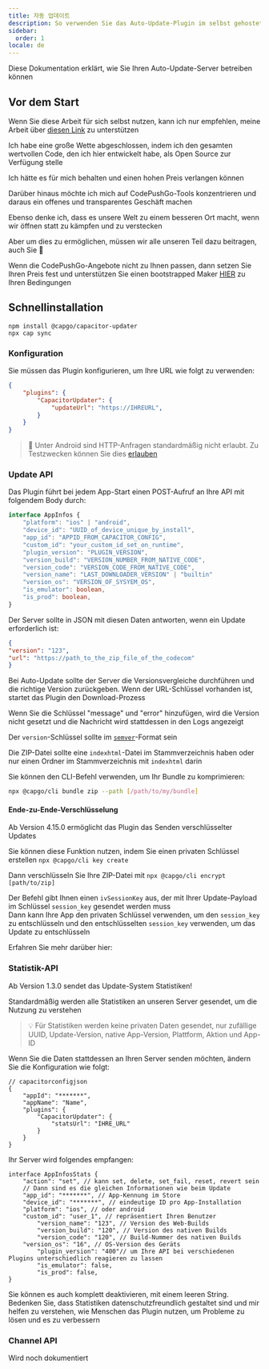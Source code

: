 ```yaml
---
title: 자동 업데이트
description: So verwenden Sie das Auto-Update-Plugin im selbst gehosteten Modus
sidebar:
  order: 1
locale: de
---
```



Diese Dokumentation erklärt, wie Sie Ihren Auto-Update-Server betreiben können

## Vor dem Start

Wenn Sie diese Arbeit für sich selbst nutzen, kann ich nur empfehlen, meine Arbeit über [diesen Link](https://github.com/sponsors/riderx/) zu unterstützen

Ich habe eine große Wette abgeschlossen, indem ich den gesamten wertvollen Code, den ich hier entwickelt habe, als Open Source zur Verfügung stelle

Ich hätte es für mich behalten und einen hohen Preis verlangen können

Darüber hinaus möchte ich mich auf CodePushGo-Tools konzentrieren und daraus ein offenes und transparentes Geschäft machen

Ebenso denke ich, dass es unsere Welt zu einem besseren Ort macht, wenn wir öffnen statt zu kämpfen und zu verstecken

Aber um dies zu ermöglichen, müssen wir alle unseren Teil dazu beitragen, auch Sie 🥹

Wenn die CodePushGo-Angebote nicht zu Ihnen passen, dann setzen Sie Ihren Preis fest und unterstützen Sie einen bootstrapped Maker [HIER](https://github.com/sponsors/riderx/) zu Ihren Bedingungen

## Schnellinstallation

```
npm install @capgo/capacitor-updater
npx cap sync
```

### Konfiguration

Sie müssen das Plugin konfigurieren, um Ihre URL wie folgt zu verwenden:

```json
{
	"plugins": {
		"CapacitorUpdater": {
			"updateUrl": "https://IHREURL",
		}
	}
}
```

> 🚧 Unter Android sind HTTP-Anfragen standardmäßig nicht erlaubt. Zu Testzwecken können Sie dies [erlauben](https://stackoverflow.com/questions/45940861/android-8-cleartext-http-traffic-not-permitted/)

### Update API

Das Plugin führt bei jedem App-Start einen POST-Aufruf an Ihre API mit folgendem Body durch:

```typescript
interface AppInfos {
    "platform": "ios" | "android",
    "device_id": "UUID_of_device_unique_by_install",
    "app_id": "APPID_FROM_CAPACITOR_CONFIG",
    "custom_id": "your_custom_id_set_on_runtime",
    "plugin_version": "PLUGIN_VERSION",
    "version_build": "VERSION_NUMBER_FROM_NATIVE_CODE",
    "version_code": "VERSION_CODE_FROM_NATIVE_CODE",
    "version_name": "LAST_DOWNLOADER_VERSION" | "builtin"
    "version_os": "VERSION_OF_SYSYEM_OS",
    "is_emulator": boolean,
    "is_prod": boolean,
}
```

Der Server sollte in JSON mit diesen Daten antworten, wenn ein Update erforderlich ist:

```json
{
"version": "123",
"url": "https://path_to_the_zip_file_of_the_codecom"
}
```

Bei Auto-Update sollte der Server die Versionsvergleiche durchführen und die richtige Version zurückgeben. Wenn der URL-Schlüssel vorhanden ist, startet das Plugin den Download-Prozess

Wenn Sie die Schlüssel "message" und "error" hinzufügen, wird die Version nicht gesetzt und die Nachricht wird stattdessen in den Logs angezeigt

Der `version`-Schlüssel sollte im [`semver`](https://semver.org/)-Format sein

Die ZIP-Datei sollte eine `indexhtml`-Datei im Stammverzeichnis haben oder nur einen Ordner im Stammverzeichnis mit `indexhtml` darin

Sie können den CLI-Befehl verwenden, um Ihr Bundle zu komprimieren:

```bash
npx @capgo/cli bundle zip --path [/path/to/my/bundle]
```

<LinkCard
	title="Update Endppint"
	href="/docs/self-hosted/auto-update/update-endpoint"
/>

#### Ende-zu-Ende-Verschlüsselung

Ab Version 4.15.0 ermöglicht das Plugin das Senden verschlüsselter Updates

Sie können diese Funktion nutzen, indem Sie einen privaten Schlüssel erstellen ``npx @capgo/cli key create``

Dann verschlüsseln Sie Ihre ZIP-Datei mit ``npx @capgo/cli encrypt [path/to/zip]``

Der Befehl gibt Ihnen einen `ivSessionKey` aus, der mit Ihrer Update-Payload im Schlüssel `session_key` gesendet werden muss\
Dann kann Ihre App den privaten Schlüssel verwenden, um den `session_key` zu entschlüsseln und den entschlüsselten `session_key` verwenden, um das Update zu entschlüsseln

Erfahren Sie mehr darüber hier:

<LinkCard
	title="Self-hosted Live Updates"
	href="https://capgo.app/blog/self-hosted-live-updates/"
/>

### Statistik-API

Ab Version 1.3.0 sendet das Update-System Statistiken!

Standardmäßig werden alle Statistiken an unseren Server gesendet, um die Nutzung zu verstehen

> 💡 Für Statistiken werden keine privaten Daten gesendet, nur zufällige UUID, Update-Version, native App-Version, Plattform, Aktion und App-ID

Wenn Sie die Daten stattdessen an Ihren Server senden möchten, ändern Sie die Konfiguration wie folgt:

```tsx
// capacitorconfigjson
{
	"appId": "*******",
	"appName": "Name",
	"plugins": {
		"CapacitorUpdater": {
			"statsUrl": "IHRE_URL"
		}
	}
}
```

Ihr Server wird folgendes empfangen:

```tsx
interface AppInfosStats {
	"action": "set", // kann set, delete, set_fail, reset, revert sein
	// Dann sind es die gleichen Informationen wie beim Update
	"app_id": "*******", // App-Kennung im Store
	"device_id": "*******", // eindeutige ID pro App-Installation
	"platform": "ios", // oder android
	"custom_id": "user_1", // repräsentiert Ihren Benutzer
        "version_name": "123", // Version des Web-Builds
        "version_build": "120", // Version des nativen Builds
        "version_code": "120", // Build-Nummer des nativen Builds
	"version_os": "16", // OS-Version des Geräts
        "plugin_version": "400"// um Ihre API bei verschiedenen Plugins unterschiedlich reagieren zu lassen
        "is_emulator": false,
    	"is_prod": false,
}
```

Sie können es auch komplett deaktivieren, mit einem leeren String. Bedenken Sie, dass Statistiken datenschutzfreundlich gestaltet sind und mir helfen zu verstehen, wie Menschen das Plugin nutzen, um Probleme zu lösen und es zu verbessern

<LinkCard
	title="Stats Endpoint"
	href="/docs/self-hosted/auto-update/stats-endpoint/"
/>

### Channel API

Wird noch dokumentiert

